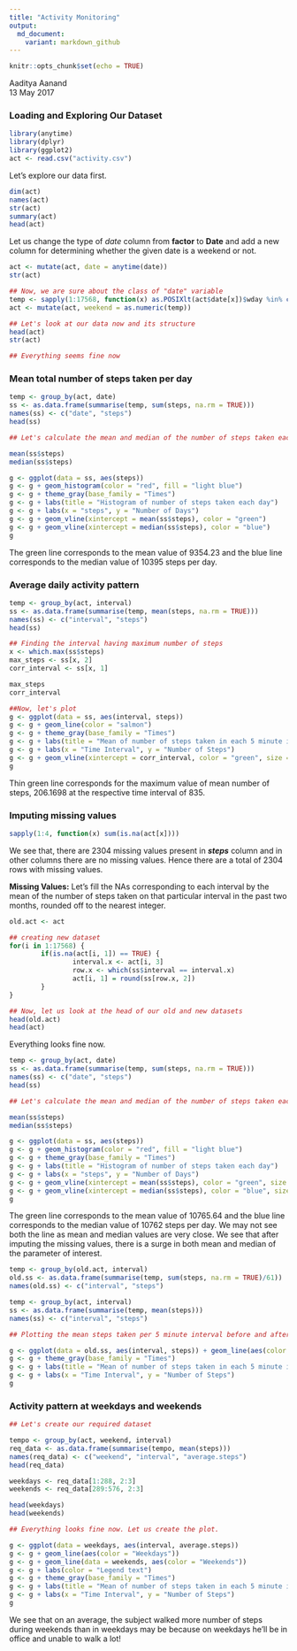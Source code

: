 ```yaml
---
title: "Activity Monitoring"
output:
  md_document:
    variant: markdown_github
---
```


```r
knitr::opts_chunk$set(echo = TRUE)
```

Aaditya Aanand  
13 May 2017

### Loading and Exploring Our Dataset

```r
library(anytime)
library(dplyr)
library(ggplot2)
act <- read.csv("activity.csv")
```

Let's explore our data first.

```r
dim(act)
names(act)
str(act)
summary(act)
head(act)
```

Let us change the type of _date_ column from **factor** to **Date** and add a new column for determining whether the given date is a weekend or not.

```r
act <- mutate(act, date = anytime(date))
str(act)

## Now, we are sure about the class of "date" variable
temp <- sapply(1:17568, function(x) as.POSIXlt(act$date[x])$wday %in% c(0,6))
act <- mutate(act, weekend = as.numeric(temp))

## Let's look at our data now and its structure
head(act)
str(act)

## Everything seems fine now
```

### Mean total number of steps taken per day

```r
temp <- group_by(act, date)
ss <- as.data.frame(summarise(temp, sum(steps, na.rm = TRUE)))
names(ss) <- c("date", "steps")
head(ss)
```

```r
## Let's calculate the mean and median of the number of steps taken each day

mean(ss$steps)
median(ss$steps)

g <- ggplot(data = ss, aes(steps))
g <- g + geom_histogram(color = "red", fill = "light blue")
g <- g + theme_gray(base_family = "Times")
g <- g + labs(title = "Histogram of number of steps taken each day")
g <- g + labs(x = "steps", y = "Number of Days")
g <- g + geom_vline(xintercept = mean(ss$steps), color = "green")
g <- g + geom_vline(xintercept = median(ss$steps), color = "blue")
g
```

The green line corresponds to the mean value of 9354.23 and the blue line corresponds to the median value of 10395 steps per day.

### Average daily activity pattern

```r
temp <- group_by(act, interval)
ss <- as.data.frame(summarise(temp, mean(steps, na.rm = TRUE)))
names(ss) <- c("interval", "steps")
head(ss)
```

```r
## Finding the interval having maximum number of steps 
x <- which.max(ss$steps)
max_steps <- ss[x, 2]
corr_interval <- ss[x, 1]

max_steps
corr_interval

##Now, let's plot
g <- ggplot(data = ss, aes(interval, steps))
g <- g + geom_line(color = "salmon")
g <- g + theme_gray(base_family = "Times")
g <- g + labs(title = "Mean of number of steps taken in each 5 minute interval")
g <- g + labs(x = "Time Interval", y = "Number of Steps")
g <- g + geom_vline(xintercept = corr_interval, color = "green", size = 0.1)
g
```

Thin green line corresponds for the maximum value of mean number of steps, 206.1698 at the respective time interval of 835.

### Imputing missing values

```r
sapply(1:4, function(x) sum(is.na(act[x])))
```

We see that, there are 2304 missing values present in _**steps**_ column and in other columns there are no missing values. Hence there are a total of 2304 rows with missing values.

**Missing Values:** Let's fill the NAs corresponding to each interval by the mean of the number of steps taken on that particular interval in the past two months, rounded off to the nearest integer.

```r
old.act <- act

## creating new dataset 
for(i in 1:17568) {
        if(is.na(act[i, 1]) == TRUE) {
                interval.x <- act[i, 3]
                row.x <- which(ss$interval == interval.x)
                act[i, 1] = round(ss[row.x, 2])
        }
}

## Now, let us look at the head of our old and new datasets
head(old.act)
head(act)
```

Everything looks fine now. 

```r
temp <- group_by(act, date)
ss <- as.data.frame(summarise(temp, sum(steps, na.rm = TRUE)))
names(ss) <- c("date", "steps")
head(ss)
```

```r
## Let's calculate the mean and median of the number of steps taken each day

mean(ss$steps)
median(ss$steps)

g <- ggplot(data = ss, aes(steps))
g <- g + geom_histogram(color = "red", fill = "light blue")
g <- g + theme_gray(base_family = "Times")
g <- g + labs(title = "Histogram of number of steps taken each day")
g <- g + labs(x = "steps", y = "Number of Days")
g <- g + geom_vline(xintercept = mean(ss$steps), color = "green", size = 0.1)
g <- g + geom_vline(xintercept = median(ss$steps), color = "blue", size = 0.1)
g
```

The green line corresponds to the mean value of 10765.64 and the blue line corresponds to the median value of 10762 steps per day. We may not see both the line as mean and median values are very close. We see that after imputing the missing values, there is a surge in both mean and median of the parameter of interest.

```r
temp <- group_by(old.act, interval)
old.ss <- as.data.frame(summarise(temp, sum(steps, na.rm = TRUE)/61))
names(old.ss) <- c("interval", "steps")

temp <- group_by(act, interval)
ss <- as.data.frame(summarise(temp, mean(steps)))
names(ss) <- c("interval", "steps")

## Plotting the mean steps taken per 5 minute interval before and after imputing the data

g <- ggplot(data = old.ss, aes(interval, steps)) + geom_line(aes(color = "Before Imputation")) + geom_line(data = ss, aes(color = "After Imputation")) + labs(color="Legend text")
g <- g + theme_gray(base_family = "Times")
g <- g + labs(title = "Mean of number of steps taken in each 5 minute interval before and after imputation")
g <- g + labs(x = "Time Interval", y = "Number of Steps")
g
```

### Activity pattern at weekdays and weekends

```r
## Let's create our required dataset

tempo <- group_by(act, weekend, interval)
req_data <- as.data.frame(summarise(tempo, mean(steps)))
names(req_data) <- c("weekend", "interval", "average.steps")
head(req_data)

weekdays <- req_data[1:288, 2:3]
weekends <- req_data[289:576, 2:3]

head(weekdays)
head(weekends)

## Everything looks fine now. Let us create the plot.
```

```r
g <- ggplot(data = weekdays, aes(interval, average.steps))
g <- g + geom_line(aes(color = "Weekdays"))
g <- g + geom_line(data = weekends, aes(color = "Weekends"))
g <- g + labs(color = "Legend text")
g <- g + theme_gray(base_family = "Times")
g <- g + labs(title = "Mean of number of steps taken in each 5 minute interval during weekdays and weekends")
g <- g + labs(x = "Time Interval", y = "Number of Steps")
g
```

We see that on an average, the subject walked more number of steps during weekends than in weekdays may be because on weekdays he'll be in office and unable to walk a lot!







